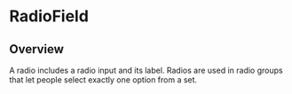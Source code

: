 
<Meta of={RadioFieldStories} />

# RadioField

<ResourceLinks
  sourceCode="https://github.com/cultureamp/kaizen-design-system/tree/main/packages/components/src/RadioField"
  figma="https://www.figma.com/file/ZRfnoNUXbGZv4eVWLbF4Az/%EF%B8%8F%F0%9F%96%BC%EF%B8%8F-Component-Gallery?node-id=9%3A86404&t=P1w10jr2cpPuaayw-1"
  designGuidelines="https://cultureamp.atlassian.net/wiki/spaces/DesignSystem/pages/3082092822/Radio+Field"
  className="!kz-mb-8"
/>

<KAIOInstallation exportNames="RadioField" />

## Overview

A radio includes a radio input and its label. Radios are used in radio groups that let people select exactly one option from a set.

<Canvas of={RadioFieldStories.Playground} />
<Controls of={RadioFieldStories.Playground} />
